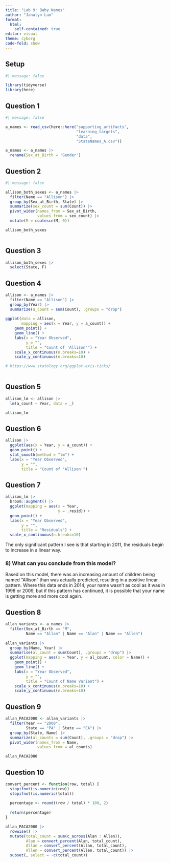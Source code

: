 ```yaml
---
title: "Lab 9: Baby Names"
author: "Janalyn Lao"
format:
  html: 
    self-contained: true
editor: visual
theme: cyborg
code-fold: show
---
```


## Setup

```r
#| message: false

library(tidyverse)
library(here)

```

## Question 1

```r
#| message: false

a_names <- read_csv(here::here("supporting_artifacts", 
                               "learning_targets", 
                               "data", 
                               "StateNames_A.csv"))

a_names <- a_names |> 
  rename(Sex_at_Birth = 'Gender')

```

## Question 2

```r
#| message: false

allison_both_sexes <- a_names |> 
  filter(Name == "Allison") |> 
  group_by(Sex_at_Birth, State) |> 
  summarize(sex_count = sum(Count)) |> 
  pivot_wider(names_from = Sex_at_Birth,
              values_from = sex_count) |> 
  mutate(M = coalesce(M, 0))

allison_both_sexes
  

```

## Question 3

```r

allison_both_sexes |> 
  select(State, F)

```

## Question 4

```r

allison <- a_names |>
  filter(Name == "Allison") |> 
  group_by(Year) |> 
  summarize(a_count = sum(Count), .groups = "drop") 
  
ggplot(data = allison,
       mapping = aes(x = Year, y = a_count)) +
    geom_point() +
    geom_line() +
    labs(x = "Year Observed",
         y = "",
         title = "Count of 'Allison'") +
    scale_x_continuous(n.breaks=10) +
    scale_y_continuous(n.breaks=10)

# https://www.statology.org/ggplot-axis-ticks/
  
```

## Question 5

```r

allison_lm <- allison |> 
  lm(a_count ~ Year, data = _)

allison_lm

```

## Question 6

```r

allison |> 
  ggplot(aes(x = Year, y = a_count)) +
  geom_point() +
  stat_smooth(method = "lm") + 
  labs(x = "Year Observed", 
       y = "",
       title = "Count of 'Allison'")

```

## Question 7

```r

allison_lm |> 
  broom::augment() |> 
  ggplot(mapping = aes(x = Year,
                       y = .resid)) +
  geom_point() +
  labs(x = "Year Observed",
       y = "",
       title = "Residuals") +
  scale_x_continuous(n.breaks=10)

```

The only significant pattern I see is that starting in 2011, the residuals begin to increase in a linear way.

### 8) What can you conclude from this model?

Based on this model, there was an increasing amount of children being named "Allison" than was actually predicted, resulting in a positive linear pattern. Where this data ends in 2014, your name wasn't as cool as it was in 1998 or 2009, but if this pattern has continued, it is possible that your name is getting more and more cool again.

## Question 8

```r

allan_variants <- a_names |> 
  filter(Sex_at_Birth == "M",
         Name == "Allan" | Name == "Alan" | Name == "Allen")
  
allan_variants |>
  group_by(Name, Year) |> 
  summarise(al_count = sum(Count), .groups = "drop") |> 
  ggplot(mapping = aes(x = Year, y = al_count, color = Name)) +
    geom_point() +
    geom_line() +
    labs(x = "Year Observed",
         y = "",
         title = "Count of Name Variant") +
    scale_x_continuous(n.breaks=10) +
    scale_y_continuous(n.breaks=10)

```

## Question 9

```r

allan_PACA2000 <- allan_variants |> 
  filter(Year == "2000",
         State == "PA" | State == "CA") |> 
  group_by(State, Name) |> 
  summarize(al_counts = sum(Count), .groups = "drop") |> 
  pivot_wider(names_from = Name,
              values_from = al_counts)

allan_PACA2000

```

## Question 10

```r

convert_percent <- function(row, total) {
  stopifnot(is.numeric(row))
  stopifnot(is.numeric(total))
  
  percentage <- round((row / total) * 100, 2)
  
  return(percentage)
}

allan_PACA2000 |> 
  rowwise() |> 
  mutate(total_count = sum(c_across(Alan : Allen)),
         Alan = convert_percent(Alan, total_count),
         Allan = convert_percent(Allan, total_count),
         Allen = convert_percent(Allen, total_count)) |> 
  subset(, select = -c(total_count))

```
